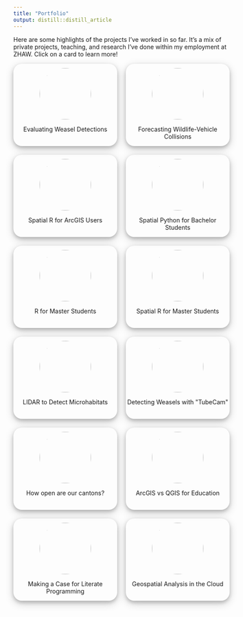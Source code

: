 ```yaml
---
title: "Portfolio"
output: distill::distill_article
---
```




<style>

.grid-research{
  display: grid;
  grid-template-columns: repeat(auto-fill, minmax(10rem, 1fr));
  grid-gap: 20px;
  text-align: center;
  grid-auto-rows: 1fr;

}

.grid-research img{
  width: 120px;
  border-radius: 100%;

}

.grid-research > div{
  box-shadow: 0 4px 8px 0 rgba(0, 0, 0, 0.2), 0 6px 20px 0 rgba(0, 0, 0, 0.19);
  border-radius: 20px;
  padding-top: 10px;
  position:relative;
}


.grid-research > div >a{
  position:absolute; 
  width:100%;
  height:100%;
  top:0;
  left: 0;
  z-index: 1;
  display:flex;
  justify-content:center;
  align-items:center;"
}





</style>


Here are some highlights of the projects I've worked in so far. It's a mix of private projects, teaching, and research I've done within my employment at ZHAW. Click on a card to learn more!

```{=html}

<div class="grid-research">

  <div>
    <img src="images/hermelin.png"> 
    <p>Evaluating Weasel Detections</p>
    <a href="https://erfolgskontrolle.wieselundco.ch/" target="_blank"></a>
  </div>  
  <div>
    <img src="images/reh-strasse.png"> <!-- https://pixabay.com/photos/landscape-forest-trees-woods-road-2550393/ -->
    <p>Forecasting Wildlife-Vehicle Collisions</p>
    <a href="https://www.zhaw.ch/de/lsfm/institute-zentren/iunr/geooekologie/geoinformatik/projekte/praevention-von-wildtierunfaellen-auf-verkehrsinfrastrukturen/" target="_blank"></a>
  </div>  
  <div>
    <img src="images/arc2r.svg"> 
    <p>Spatial R for ArcGIS Users</p>
    <a href="https://arc2r.github.io/book" target="_blank"></a>
  </div>
  <div>
    <img src="images/coding_in_GIS2_fixed.png">
    <p>Spatial Python for Bachelor Students</p>
    <a href="https://modul-agi.github.io" target="_blank"></a>
  </div>  
  <div>
    <img src="images/research-methods.png">
    <p>R for Master Students</p>
    <a href="https://researchmethods-zhaw.github.io/" target="_blank"></a>
  </div>  
  <div>
    <img src="images/patterns-and-trends2.png">
    <p>Spatial R for Master Students</p>
    <a href="https://computationalmovementanalysis.github.io/" target="_blank"></a>
  </div>  
  <div>
    <img src="images/lidar.png">
    <p>LIDAR to Detect Microhabitats</p>
    <a href="https://digitalcollection.zhaw.ch/handle/11475/22837" target="_blank"></a>
  </div>  
  <div>
    <img src="images/tubecam_small.png">
    <p>Detecting Weasels with "TubeCam"</p>
    <a href="https://www.zhaw.ch/en/lsfm/institute-zentren/iunr/geooekologie/wildtiermanagement/referenzprojekte/tubecam/" target="_blank"></a>
  </div>  
    <div>
    <img src="images/cantons.png">
    <p>How open are our cantons?</p>
    <a href="/apps/geodienste-kantone/" target="_blank"></a>
  </div> 
  <div>
    <img src="images/arcgis-vs-qgis.png">
    <p>ArcGIS vs QGIS for Education</p>
    <a href="/blog/2022-11-30-ArcGIS-vs-QGIS/" target="_blank"></a>
  </div> 
  <div>
    <img src="images/bookdown.png">
    <p>Making a Case for Literate Programming</p>
    <a href="/literate-programming-bookdown/" target="_blank"></a>
  </div> 
  <div>
    <img src="images/geospatial-cloud.png">
    <p>Geospatial Analysis in the Cloud</p>
    <a href="https://remote-sensing-zhaw.github.io/google-earth-engine-intro/" target="_blank"></a>
  </div> 
</div>

```